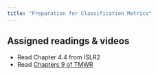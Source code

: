```yaml
---
title: "Preparation for Classification Metrics"
---
```


## Assigned readings & videos

- Read Chapter 4.4 from ISLR2
- Read [Chapters 9 of TMWR](https://www.tmwr.org/base-r)